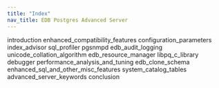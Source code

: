 ```yaml
---
title: "Index"
nav_title: EDB Postgres Advanced Server
---
```


<div class="toctree" data-maxdepth="6">

introduction enhanced_compatibility_features configuration_parameters index_advisor sql_profiler pgsnmpd edb_audit_logging unicode_collation_algorithm edb_resource_manager libpq_c_library debugger performance_analysis_and_tuning edb_clone_schema enhanced_sql_and_other_misc_features system_catalog_tables advanced_server_keywords conclusion

</div>
